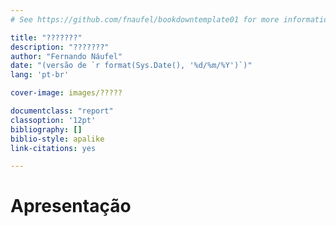 ```yaml
--- 
# See https://github.com/fnaufel/bookdowntemplate01 for more information.

title: "???????"
description: "???????"
author: "Fernando Náufel"
date: "(versão de `r format(Sys.Date(), '%d/%m/%Y')`)"
lang: 'pt-br'

cover-image: images/?????

documentclass: "report"
classoption: '12pt'
bibliography: []
biblio-style: apalike
link-citations: yes

---
```


# Apresentação {- #apresentacao}


